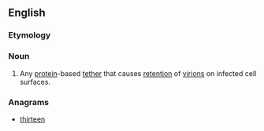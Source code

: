 ==English==

===Etymology===
{{suffix|tether|in|lang=en}}

===Noun===
{{en-noun}}

# {{context|biology|lang=en}} Any [[protein]]-based [[tether]] that causes [[retention]] of [[virion]]s on infected cell surfaces.

===Anagrams===
* [[thirteen#English|thirteen]]